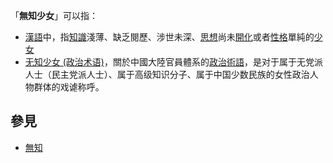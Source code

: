 「'''無知少女'''」可以指：

* [[漢語|漢語]]中，指[[知識|知識]]淺薄、缺乏閱歷、涉世未深、[[思想|思想]]尚未[[開化|開化]]或者[[性格|性格]]單純的[[少女|少女]]
* [[无知少女_(政治术语)|无知少女 (政治术语)]]，關於中國大陸官員體系的[[政治|政治]][[術語|術語]]，是对于属于无党派人士（民主党派人士）、属于高级知识分子、属于中国少数民族的女性政治人物群体的戏谑称呼。

== 參見 ==
* [[無知|無知]]

{{Disambig|Cat=四字消歧义|无}}